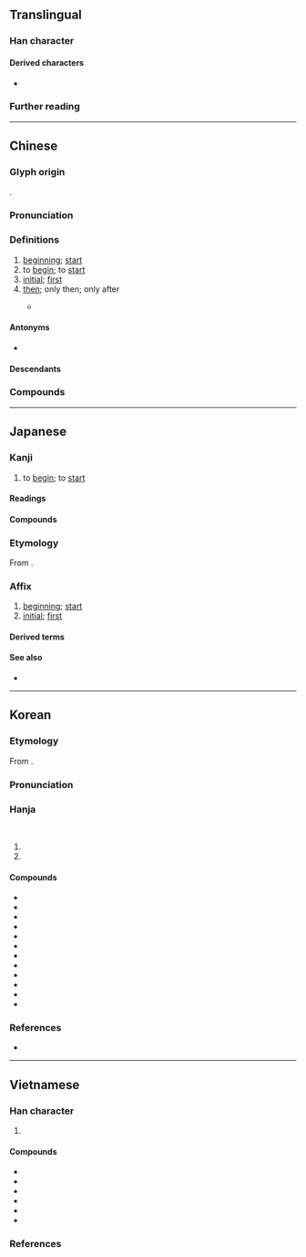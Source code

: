 {{character info}}
==Translingual==
{{stroke order|strokes=8}}

===Han character===
{{Han char|rn=38|rad=女|as=05|sn=8|four=43460|canj=VIR|ids=⿰女台}}

====Derived characters====
* {{l|mul|[[𡤔]], [[𪦲]], [[𦰯]], [[𠝔]], [[𤯯]], [[㗠]], [[𡤓]]}}

===Further reading===
{{Han ref|kx=0258.160|dkj=06166|dj=0523.220|hdz=21041.120|uh=59CB}}

----

==Chinese==
{{zh-forms|alt=兘,乨,𠃭,𠙉}}

===Glyph origin===
{{Han etym}}
{{Han compound|女|台|t1=woman|ls=psc|c1=s|c2=p}}.

===Pronunciation===
{{zh-pron
|m=shǐ
|m-s=
|c=ci2
|c-t=
|g=
|h=pfs=chhṳ́/sṳ́
|j=
|mb=sǐ
|md=sṳ̄/sé̤ṳ
|md_note=sṳ̄ - vernacular; sé̤ṳ - literary
|mn=sí
|mn-t=si2
|w=2sr
|x=
|mc=y
|oc=y
|cat=v,n,a,adv
}}

===Definitions===
{{zh-hanzi}}

# [[beginning]]; [[start]]
# to [[begin]]; to [[start]]
# [[initial]]; [[first]]
# [[then]]; only then; only after
#: {{zh-syn|才}}
#* {{zh-x|千呼萬喚 始 出來，猶 抱 琵琶 半 遮 面。|It was after many invitations, call after call, before she showed herself. Even then, she held her pipa close and revealed only half of her countenance.|CL|ref={{w2|zh|白居易}}, {{lang|zh|《琵琶行》}} (translated by Betty Tseng)}}

====Antonyms====
* {{s|beginning}} {{zh-l|終}}

====Descendants====
{{CJKV||し|시|thuỷ}}

===Compounds===
{{zh-der|一元復始|七始|下車之始|下車伊始|乃始|伊始|倡始|元始|元始天尊|先從隗始|全始全終|初始|創始|原始|原始主義|原始人|原始佛教|原始反終|原始林|原始社會|原始程式|原始藝術|原始要終|原始見終|厲精更始|古始|周而復始|善始令終|善始善終|四始|報本反始|太始|始亂終棄|始作俑者|始創|始基|始料不及|始料未及|始末|始業式|始生魄|始祖|始祖鳥|始終|始終不易|始終不渝|始終如一|始終若一|始願|從始至終|慎始|慎始敬終|慎終如始|慎終若始|才始|旬始|曆始|更始|有始有卒|有始有終|有始無終|未始|本始|正始之音|正始文學|正始玄風|正始體|泰始|渝始|無始無終|無始無邊|甘始|福為禍始|秦始皇|秦始皇陵|終始|終始不渝|終始如一|終而復始|經始|肇始|自始至終|與民更始|託始|請自隗始|貫徹始終|起始|開始|齠始|建始|千里之行，始於足下}}

----

==Japanese==

===Kanji===
{{ja-kanji|grade=3|rs=女05}}

# to [[begin]]; to [[start]]

====Readings====
{{ja-readings
|goon=し
|kanon=し
|kun=はじ-める, はじ-め, はじ-まる
|nanori=とも, はじめ, はる, もと
}}

====Compounds====
{{col3-u|ja
|{{ja-r|始%値|はじめ%ね}}
|{{ja-r|書%始|ふみ%はじめ}}
|{{ja-r|講%書%始|こう%しょ%はじめ}}
|{{ja-r|布%衣%始|ほう%い%はじめ}}
}}

===Etymology===
{{ja-kanjitab|し|yomi=on}}

From {{der|ja|ltc|sort=し|-}} {{ltc-l|始}}.

===Affix===
{{ja-pos|affix|し}}

# [[beginning]]; [[start]]
# [[initial]]; [[first]]

====Derived terms====
{{col3-u|ja
|{{ja-r|始期|しき}}
|{{ja-r|始%業|し%ぎょう}}
|{{ja-r|始%原|し%げん}}
|{{ja-r|始%終|し%じゅう}}
|{{ja-r|始祖|しそ}}
|{{ja-r|始%端|し%たん}}
|{{ja-r|始%点|し%てん}}
|{{ja-r|始%電|し%でん}}
|{{ja-r|始%動|し%どう}}
|{{ja-r|始%発|し%はつ}}
|{{ja-r|始%末|し%まつ}}
|{{ja-r|開%始|かい%し}}
|{{ja-r|起始|きし}}
|{{ja-r|原%始|げん%し}}
|{{ja-r|元%始|げん%し}}
|{{ja-r|更%始|こう%し}}
|{{ja-r|終%始|しゅう%し}}
|{{ja-r|創%始|そう%し}}
|{{ja-r|年%始|ねん%し}}
|{{ja-r|無始|むし}}
|{{ja-r|始%球式|し%きゅうしき}}
|{{ja-r|始%新世|し%しんせい}}
|{{ja-r|始%生代|し%せいだい}}
|{{ja-r|始%端%部|し%たん%ぶ}}
|{{ja-r|始%発駅|し%はつえき}}
|{{ja-r|始%末書|し%まつしょ}}
|{{ja-r|始%末%屋|し%まつ%や}}
}}

====See also====
* {{ja-r|初|しょ}}

----

==Korean==

===Etymology===
From {{der|ko|ltc|sort=시|-}} {{ltc-l|始}}. {{hanja-sinjeung|시|si}}

===Pronunciation===
{{ko-hanja-pron|시}}

===Hanja===
{{ko-hanja-search}}
{{ko-hanja|비롯하다|비롯할|시}}<br>
{{ko-hanja|비로소|시}}

# {{hanja form of|시|[[beginning]]; [[start]]}}
# {{hanja form of|시|[[initial]]; [[first]]}}

====Compounds====
{{der-top3|Compounds}}
* {{ko-l|시말|始末}}
* {{ko-l|시작|始作}}
* {{ko-l|시조|始祖}}
* {{ko-l|시종|始終}}
* {{ko-l|개시|開始}}
* {{ko-l|본시|本始}}
* {{ko-l|연시|年始}}
* {{ko-l|원시|原始}}
* {{ko-l|조시|肇始}}
* {{ko-l|종시|終始}}
* {{ko-l|창시|創始}}
* {{ko-l|시조조|始祖鳥}}
{{der-bottom}}

===References===
* {{R:hanjadoc|2176}}

----

==Vietnamese==

===Han character===
{{vi-readings|rs=女05
|hanviet=thuỷ-tdcntd;gdhn;genibrel, thỉ-gdhn;bonet;genibrel
|phienthiet=,詩止 thi chỉ
|nom=thỉ-bonet;taberd, thuỷ-tdcntd, thũy
}}

# {{han tu form of|[[thuỷ]]/[[thủy]]|[[beginning]]; [[start]]; [[initial]]}}

====Compounds====
{{der-top3|Compounds}}
* {{vi-l|始終|thuỷ chung}}
* {{vi-l|始祖|thuỷ tổ}}
* {{vi-l|終始|chung thuỷ}}
* {{vi-l|開始|khai thuỷ}}
* {{vi-l|起始|khởi thuỷ}}
* {{vi-l|原始|nguyên thuỷ}}
{{der-bottom}}

===References===
<references/>